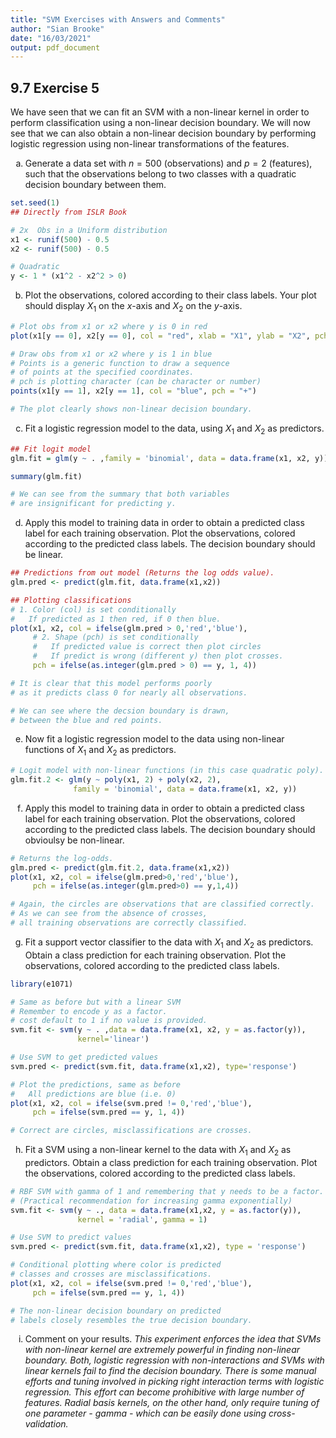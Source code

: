 ---
title: "SVM Exercises with Answers and Comments"
author: "Sian Brooke"
date: "16/03/2021"
output: pdf_document
---
## 9.7 Exercise 5

We have seen that we can fit an SVM with a non-linear kernel in order to perform classification using a non-linear decision boundary. We will now see that we can also obtain a non-linear decision boundary by performing logistic regression using non-linear transformations of the features.

(a) Generate a data set with $n = 500$ (observations) and $p = 2$ (features), such that the observations belong to two classes with a quadratic decision boundary between them.

```{r}
set.seed(1)
## Directly from ISLR Book

# 2x  Obs in a Uniform distribution 
x1 <- runif(500) - 0.5
x2 <- runif(500) - 0.5

# Quadratic 
y <- 1 * (x1^2 - x2^2 > 0)
```

(b) Plot the observations, colored according to their class labels. Your plot should display $X_1$ on the $x$-axis and $X_2$ on the $y$-axis.

```{r}
# Plot obs from x1 or x2 where y is 0 in red
plot(x1[y == 0], x2[y == 0], col = "red", xlab = "X1", ylab = "X2", pch = 1)

# Draw obs from x1 or x2 where y is 1 in blue
# Points is a generic function to draw a sequence 
# of points at the specified coordinates.
# pch is plotting character (can be character or number)
points(x1[y == 1], x2[y == 1], col = "blue", pch = "+")

# The plot clearly shows non-linear decision boundary.
```

(c) Fit a logistic regression model to the data, using $X_1$ and $X_2$ as predictors.

```{r}
## Fit logit model
glm.fit = glm(y ~ . ,family = 'binomial', data = data.frame(x1, x2, y))

summary(glm.fit)

# We can see from the summary that both variables 
# are insignificant for predicting y.
```

(d) Apply this model to training data in order to obtain a predicted class label for each training observation. Plot the observations, colored according to the predicted class labels. The decision boundary should be linear.
```{r}
## Predictions from out model (Returns the log odds value).
glm.pred <- predict(glm.fit, data.frame(x1,x2)) 

## Plotting classifications
# 1. Color (col) is set conditionally 
#   If predicted as 1 then red, if 0 then blue.
plot(x1, x2, col = ifelse(glm.pred > 0,'red','blue'), 
     # 2. Shape (pch) is set conditionally
     #   If predicted value is correct then plot circles
     #   If predict is wrong (different y) then plot crosses.
     pch = ifelse(as.integer(glm.pred > 0) == y, 1, 4))

# It is clear that this model performs poorly 
# as it predicts class 0 for nearly all observations.

# We can see where the decsion boundary is drawn,
# between the blue and red points.
```


(e) Now fit a logistic regression model to the data using non-linear functions of $X_1$ and $X_2$ as predictors.

```{r}
# Logit model with non-linear functions (in this case quadratic poly).
glm.fit.2 <- glm(y ~ poly(x1, 2) + poly(x2, 2), 
              family = 'binomial', data = data.frame(x1, x2, y))
```

(f) Apply this model to training data in order to obtain a predicted class label for each training observation. Plot the observations, colored according to the predicted class labels. The decision boundary should obvioulsy be non-linear.

```{r}
# Returns the log-odds.
glm.pred <- predict(glm.fit.2, data.frame(x1,x2)) 
plot(x1, x2, col = ifelse(glm.pred>0,'red','blue'), 
     pch = ifelse(as.integer(glm.pred>0) == y,1,4))

# Again, the circles are observations that are classified correctly. 
# As we can see from the absence of crosses, 
# all training observations are correctly classified.
```

(g) Fit a support vector classifier to the data with $X_1$ and $X_2$ as predictors. Obtain a class prediction for each training observation. Plot the observations, colored according to the predicted class labels.

```{r}
library(e1071)

# Same as before but with a linear SVM
# Remember to encode y as a factor.
# cost default to 1 if no value is provided.
svm.fit <- svm(y ~ . ,data = data.frame(x1, x2, y = as.factor(y)),
               kernel='linear')

# Use SVM to get predicted values
svm.pred <- predict(svm.fit, data.frame(x1,x2), type='response')

# Plot the predictions, same as before
#   All predictions are blue (i.e. 0)
plot(x1, x2, col = ifelse(svm.pred != 0,'red','blue'), 
     pch = ifelse(svm.pred == y, 1, 4))

# Correct are circles, misclassifications are crosses.
```

(h) Fit a SVM using a non-linear kernel to the data with $X_1$ and $X_2$ as predictors. Obtain a class prediction for each training observation. Plot the observations, colored according to the predicted class labels.

```{r}
# RBF SVM with gamma of 1 and remembering that y needs to be a factor.
# (Practical recommendation for increasing gamma exponentially)
svm.fit <- svm(y ~ ., data = data.frame(x1,x2, y = as.factor(y)), 
               kernel = 'radial', gamma = 1)

# Use SVM to predict values
svm.pred <- predict(svm.fit, data.frame(x1,x2), type = 'response')

# Conditional plotting where color is predicted 
# classes and crosses are misclassifications.
plot(x1, x2, col = ifelse(svm.pred != 0,'red','blue'), 
     pch = ifelse(svm.pred == y, 1, 4))

# The non-linear decision boundary on predicted 
# labels closely resembles the true decision boundary.
```

(i) Comment on your results.
*This experiment enforces the idea that SVMs with non-linear kernel are extremely powerful in finding non-linear boundary. Both, logistic regression with non-interactions and SVMs with linear kernels fail to find the decision boundary. There is some manual efforts and tuning involved in picking right interaction terms with logistic regression. This effort can become prohibitive with large number of features. Radial basis kernels, on the other hand, only require tuning of one parameter - gamma - which can be easily done using cross-validation.*
